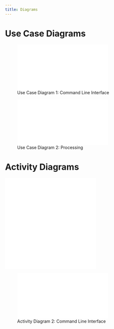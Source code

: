 ```yaml
---
title: Diagrams
---
```


# Use Case Diagrams

![Use Case Diagram 1: Command Line Interface](images/use_case_diagram_1_cli.pdf)

![Use Case Diagram 2: Processing](images/use_case_diagram_2_processing.pdf)

# Activity Diagrams

![Activity Diagram 1: Command Line Interface](images/activity_diagram_1_cli.pdf)
![Activity Diagram 1: Command Line Interface](../artifacts/activity_diagram_1_cli.pdf)

![Activity Diagram 2: Command Line Interface](images/activity_diagram_2_processing.pdf)
